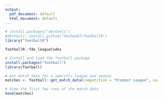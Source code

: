 ```yaml
---
output:
  pdf_document: default
  html_document: default
---
```



```r
# install.packages("devtools")
#devtools::install_github("dashee87/footballR")
library("footballR")
```


```r
footballR::fdo_leagueCodes
```


```r
# Install and load the football package
install.packages("football")
library(football)

# Get match data for a specific league and season
matches <- football::get_match_data(competition = "Premier League", season = 2021)

# View the first few rows of the match data
head(matches)

```

